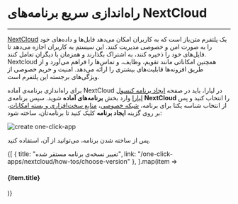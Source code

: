 

<Layout>
<Head>
<title>مستندات راه‌اندازی سریع برنامه‌های nextcloud - لیارا</title>
</Head>

# راه‌اندازی سریع برنامه‌های NextCloud
<hr className="mb-2" />

<a href="https://nextcloud.com/" className="blue-link">NextCloud</a> یک پلتفرم متن‌باز است که به کاربران امکان می‌دهد فایل‌ها و داده‌های خود را به صورت امن و خصوصی مدیریت کنند. این سیستم به کاربران اجازه می‌دهد تا فایل‌های خود را ذخیره کنند، به اشتراک بگذارند و همزمان با دیگران تعامل کنند. Nextcloud همچنین امکاناتی مانند تقویم، وظایف، و تماس‌ها را فراهم می‌آورد و از طریق افزونه‌ها قابلیت‌های بیشتری را ارائه می‌دهد. امنیت و حریم خصوصی از ویژگی‌های برجسته این پلتفرم است.

<div className="h-4" />

برای راه‌اندازی برنامه‌ی آماده NextCloud در لیارا، باید در صفحه <a href="https://console.liara.ir/apps/create" className="blue-link">ایجاد برنامه‌ کنسول لیارا</a> وارد بخش <b>برنامه‌های آماده</b> شوید.
سپس برنامه‌ی <b>NextCloud</b> 
را انتخاب کنید و پس از انتخاب شناسه یکتا برای برنامه، <a href="/paas/details/private-network" className="blue-link">شبکه خصوصی</a>، <a href="/paas/details/plans/about" className="blue-link">منابع سخت‌افزاری و بسته امکانات</a>، بر روی گزینه <b>ایجاد برنامه</b> کلیک کنید تا برنامه‌تان، ساخته شود:
<div className="h-4" />
<img src="https://files.liara.ir/docs/nextcloud/create-next-cloud-one-click-app.gif" alt="create one-click-app" />
<div className="h-4" />

پس از ساخته شدن برنامه، می‌توانید از آن، استفاده کنید.

<Section id="see-also" title="همچنین بخوانید:" />

<div className='h-2' />
<div className="grid md:grid-cols-1 gap-4">
            {[
      {
        title: "تغییر نسخه‌ی برنامه مستقر شده",
        link: "/one-click-apps/nextcloud/how-tos/choose-version"
      },
  ].map(item =>
    <Link href={item.link}>
    <Card className="flex cursor-pointer w-full items-center justify-between">
        <div className="flex items-center gap-3">
        <h4>
            {item.title}
        </h4>
        </div>
        <GoArrowLeft className="ml-1" />
    </Card>
    </Link>
            )}
</div>


</Layout>